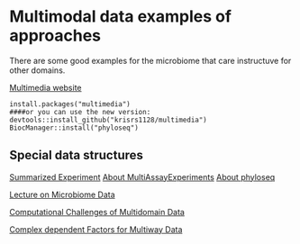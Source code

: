 # Multimodal data examples of approaches

There are some good examples for the microbiome that care instructuve for other domains.

[Multimedia website](https://krisrs1128.github.io/multimedia/)

```
install.packages("multimedia")
####or you can use the new version:
devtools::install_github("krisrs1128/multimedia")
BiocManager::install("phyloseq")
```


## Special data structures

[Summarized Experiment](https://www.bioconductor.org/packages/devel/bioc/vignettes/SummarizedExperiment/inst/doc/SummarizedExperiment.html)
[About MultiAssayExperiments](https://www.bioconductor.org/help/course-materials/2022/CSAMA/lab/3-thu+fri/lab-07-MultiAssayExperiment/MultiAssayExperiment.html)
[About phyloseq](https://f1000research.com/articles/5-1492/v2)

[Lecture on Microbiome Data](https://www.dropbox.com/scl/fi/h7k1s2klf96sebufqw8es/Lecture13-Microbiome.pdf?rlkey=5fjfzivmn3y55t9iqgl9x037c&st=c9jtdlro&dl=0)

[Computational Challenges of Multidomain Data](https://www.dropbox.com/scl/fi/e0y9agnc2hrj1gv99wff8/BIRS_Challenges_2020.pdf?rlkey=bpn44g217mjudfs0xtywy7g35&st=1uej90io&dl=0)

[Complex dependent Factors for Multiway Data](https://www.dropbox.com/scl/fi/76ouk0l3eiok39egn7xhc/MicrobiomeDependentTopics_IPAM2020.pdf?rlkey=owlfgsz9trdjvhnbs9s0zxh62&st=wqjteh50&dl=0)
